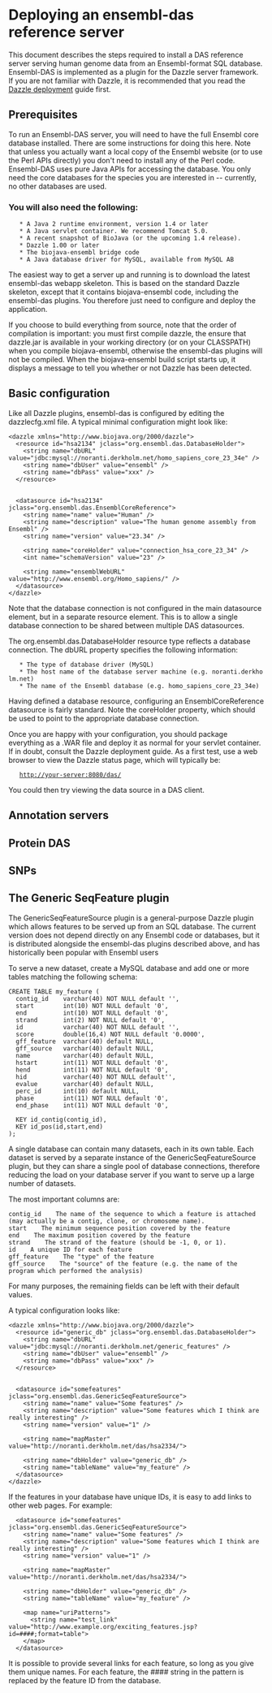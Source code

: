 =Deploying an ensembl-das reference server=

This document describes the steps required to install a DAS reference server serving human genome data from an Ensembl-format SQL database. Ensembl-DAS is implemented as a plugin for the Dazzle server framework. If you are not familiar with Dazzle, it is recommended that you read the [[Dazzle:deployment|Dazzle deployment]] guide first.

==Prerequisites==

To run an Ensembl-DAS server, you will need to have the full Ensembl core database installed. There are some instructions for doing this here. Note that unless you actually want a local copy of the Ensembl website (or to use the Perl APIs directly) you don't need to install any of the Perl code. Ensembl-DAS uses pure Java APIs for accessing the database. You only need the core databases for the species you are interested in -- currently, no other databases are used.

===You will also need the following:===

    * A Java 2 runtime environment, version 1.4 or later
    * A Java servlet container. We recommend Tomcat 5.0.
    * A recent snapshot of BioJava (or the upcoming 1.4 release).
    * Dazzle 1.00 or later
    * The biojava-ensembl bridge code
    * A Java database driver for MySQL, available from MySQL AB

The easiest way to get a server up and running is to download the latest ensembl-das webapp skeleton. This is based on the standard Dazzle skeleton, except that it contains biojava-ensembl code, including the ensembl-das plugins. You therefore just need to configure and deploy the application.

If you choose to build everything from source, note that the order of compilation is important: you must first compile dazzle, the ensure that dazzle.jar is available in your working directory (or on your CLASSPATH) when you compile biojava-ensembl, otherwise the ensembl-das plugins will not be compiled. When the biojava-ensembl build script starts up, it displays a message to tell you whether or not Dazzle has been detected.

==Basic configuration==

Like all Dazzle plugins, ensembl-das is configured by editing the dazzlecfg.xml file. A typical minimal configuration might look like:
<pre>
<dazzle xmlns="http://www.biojava.org/2000/dazzle">
  <resource id="hsa2134" jclass="org.ensembl.das.DatabaseHolder">
    <string name="dbURL" value="jdbc:mysql://noranti.derkholm.net/homo_sapiens_core_23_34e" />
    <string name="dbUser" value="ensembl" />
    <string name="dbPass" value="xxx" />
  </resource>


  <datasource id="hsa2134" jclass="org.ensembl.das.EnsemblCoreReference">
    <string name="name" value="Human" />
    <string name="description" value="The human genome assembly from Ensembl" />
    <string name="version" value="23.34" />

    <string name="coreHolder" value="connection_hsa_core_23_34" />
    <int name="schemaVersion" value="23" />

    <string name="ensemblWebURL" value="http://www.ensembl.org/Homo_sapiens/" />
  </datasource>
</dazzle>
</pre>

Note that the database connection is not configured in the main datasource element, but in a separate resource element. This is to allow a single database connection to be shared between multiple DAS datasources.

The org.ensembl.das.DatabaseHolder resource type reflects a database connection. The dbURL property specifies the following information:

    * The type of database driver (MySQL)
    * The host name of the database server machine (e.g. noranti.derkholm.net)
    * The name of the Ensembl database (e.g. homo_sapiens_core_23_34e)

Having defined a database resource, configuring an EnsemblCoreReference datasource is fairly standard. Note the coreHolder property, which should be used to point to the appropriate database connection.

Once you are happy with your configuration, you should package everything as a .WAR file and deploy it as normal for your servlet container. If in doubt, consult the Dazzle deployment guide. As a first test, use a web browser to view the Dazzle status page, which will typically be:

    http://your-server:8080/das/ 

You could then try viewing the data source in a DAS client.

==Annotation servers==

==Protein DAS==

==SNPs==

==The Generic SeqFeature plugin==

The GenericSeqFeatureSource plugin is a general-purpose Dazzle plugin which allows features to be served up from an SQL database. The current version does not depend directly on any Ensembl code or databases, but it is distributed alongside the ensembl-das plugins described above, and has historically been popular with Ensembl users

To serve a new dataset, create a MySQL database and add one or more tables matching the following schema:
<pre>
CREATE TABLE my_feature ( 
  contig_id    varchar(40) NOT NULL default '', 
  start        int(10) NOT NULL default '0',
  end          int(10) NOT NULL default '0', 
  strand       int(2) NOT NULL default '0', 
  id           varchar(40) NOT NULL default '', 
  score        double(16,4) NOT NULL default '0.0000', 
  gff_feature  varchar(40) default NULL, 
  gff_source   varchar(40) default NULL,
  name         varchar(40) default NULL, 
  hstart       int(11) NOT NULL default '0',
  hend         int(11) NOT NULL default '0',
  hid          varchar(40) NOT NULL default'',
  evalue       varchar(40) default NULL,
  perc_id      int(10) default NULL, 
  phase        int(11) NOT NULL default '0', 
  end_phase    int(11) NOT NULL default '0',
  
  KEY id_contig(contig_id), 
  KEY id_pos(id,start,end) 
); 
</pre>

A single database can contain many datasets, each in its own table. Each dataset is served by a separate instance of the GenericSeqFeatureSource plugin, but they can share a single pool of database connections, therefore reducing the load on your database server if you want to serve up a large number of datasets.

The most important columns are:

<pre>
contig_id    The name of the sequence to which a feature is attached (may actually be a contig, clone, or chromosome name).
start    The minimum sequence position covered by the feature
end    The maximum position covered by the feature
strand    The strand of the feature (should be -1, 0, or 1).
id    A unique ID for each feature
gff_feature    The "type" of the feature
gff_source    The "source" of the feature (e.g. the name of the program which performed the analysis)
</pre>

For many purposes, the remaining fields can be left with their default values.

A typical configuration looks like:
<pre>
<dazzle xmlns="http://www.biojava.org/2000/dazzle">
  <resource id="generic_db" jclass="org.ensembl.das.DatabaseHolder">
    <string name="dbURL" value="jdbc:mysql://noranti.derkholm.net/generic_features" />
    <string name="dbUser" value="ensembl" />
    <string name="dbPass" value="xxx" />
  </resource>


  <datasource id="somefeatures" jclass="org.ensembl.das.GenericSeqFeatureSource">
    <string name="name" value="Some features" />
    <string name="description" value="Some features which I think are really interesting" />
    <string name="version" value="1" />
    
    <string name="mapMaster" value="http://noranti.derkholm.net/das/hsa2334/">

    <string name="dbHolder" value="generic_db" />
    <string name="tableName" value="my_feature" />
  </datasource>
</dazzle>
</pre>

If the features in your database have unique IDs, it is easy to add links to other web pages. For example:
<pre>
  <datasource id="somefeatures" jclass="org.ensembl.das.GenericSeqFeatureSource">
    <string name="name" value="Some features" />
    <string name="description" value="Some features which I think are really interesting" />
    <string name="version" value="1" />
    
    <string name="mapMaster" value="http://noranti.derkholm.net/das/hsa2334/">

    <string name="dbHolder" value="generic_db" />
    <string name="tableName" value="my_feature" />
    
    <map name="uriPatterns">
      <string name="test_link" value="http://www.example.org/exciting_features.jsp?id=####;format=table">
    </map>
  </datasource>
</pre>

It is possible to provide several links for each feature, so long as you give them unique names. For each feature, the #### string in the pattern is replaced by the feature ID from the database.